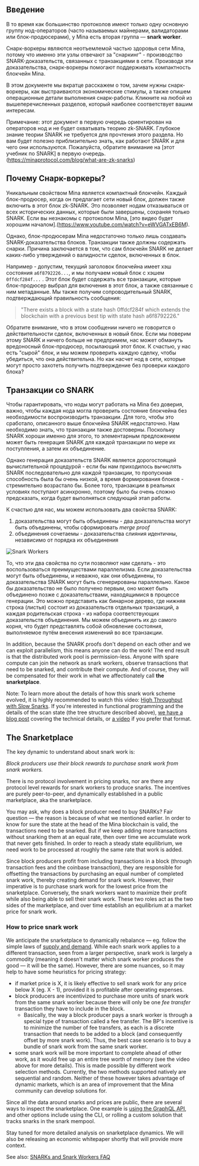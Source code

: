 
## Введение

В то время как большинство протоколов имеют только одну основную группу нод-операторов (часто называемых майнерами, валидаторами или блок-продюсерами), у Mina есть вторая группа — **snark worker**.

Снарк-воркеры являются неотъемлемой частью здоровья сети Mina, потому что именно эти узлы отвечают за "снаркинг" - производство SNARK-доказательств, связанных с транзакциями в сети. Производя эти доказательства, снарк-воркеры помогают поддерживать компактность блокчейн Mina.

В этом документе мы вкратце расскажем о том, зачем нужны снарк-воркеры, как выстраиваются экономические стимулы, а также опишем операционные детали выполнения снарк-работы. Кликните на любой из вышеперечисленных разделов, который наиболее соответствует вашим интересам.

Примечание: этот документ в первую очередь ориентирован на операторов нод и не будет охватывать теорию zk-SNARK. Глубокое знание теории SNARK не требуется для прочтения этого раздела. Но вам будет полезно приблизительно знать, как работают SNARK и для чего они используются. Пожалуйста, обратите внимание на [этот учебник по SNARK] в первую очередь.(https://minaprotocol.com/blog/what-are-zk-snarks)

## Почему Снарк-воркеры?

Уникальным свойством Mina является компактный блокчейн. Каждый блок-продюсер, когда он предлагает сети новый блок, должен также включить в этот блок zk-SNARK. Это позволяет нодам отказываться от всех исторических данных, которые были завершены, сохраняя только SNARK. Если вы незнакомы с протоколом Mina, [это видео будет хорошим началом].(https://www.youtube.com/watch?v=eWVGATxEB6M).

Однако, блок-продюсерам Mina недостаточно только лишь создавать SNARK-доказательства блоков. Транзакции также должны cодержать снарки. Причина заключается в том, что сам блокчейн SNARK не делает каких-либо утверждений о валидности сделок, включенных в блок.

Например - допустим, текущий заголовок блокчейна имеет хэш состояния `a6f8792226...`, и мы получаем новый блок с хэшем `0ffdcf284f...` . Этот блок будет содержать все транзакции, которые блок-продюсер выбрал для включения в этот блок, а также связанные с ним метаданные. Мы также получим сопроводительный SNARK, подтверждающий правильность сообщения:

> "There exists a block with a state hash 0ffdcf284f which extends the blockchain
> with a previous best tip with state hash a6f8792226."

Обратите внимание, что в этом сообщении ничего не говорится о действительности сделок, включенных в новый блок. Если мы поверим этому SNARK и ничего больше не предпримем, нас может обмануть вредоносный блок-продюсер, посылающий этот блок. К счастью, у нас есть "сырой" блок, и мы можем проверить каждую сделку, чтобы убедиться, что она действительна. Но как насчет нод в сети, которые могут просто захотеть получить подтверждение без проверки каждого блока?

## Транзакции со SNARK

Чтобы гарантировать, что ноды могут работать на Mina без доверия, важно, чтобы каждая нода могла проверить состояние блокчейна без необходимости воспроизводить транзакции. Для того, чтобы это сработало, описанного выше блокчейна SNARK недостаточно. Нам необходимо знать, что транзакции также достоверны. Поскольку SNARK хороши именно для этого, то элементарным предложением может быть генерация SNARK для каждой транзакции по мере их поступления, а затем их объединение.

Однако генерация доказательств SNARK является дорогостоящей вычислительной процедурой - если бы нам приходилось вычислять SNARK последовательно для каждой транзакции, то пропускная способность была бы очень низкой, а время формирования блоков - стремительно возрастало бы. Более того, транзакции в реальных условиях поступают асинхронно, поэтому было бы очень сложно предсказать, когда будет выполняться следующий этап работы.

К счастью для нас, мы можем использовать два свойства SNARK:

1. доказательства могут быть объединены - два доказательства могут быть объединены, чтобы сформировать _merge proof_
2. объединения сочетаемы - доказательства слияния идентичны, независимо от порядка их объединения

<picture>
  <source media="(min-width:48rem)" srcset="/static/img/docsImages/Documents_FAQFork_Tablet 1.jpg"/>
  <source media="(min-width:90rem)" srcset="/static/img/docsImages/Documents_SNARKS_p3-01 1.jpg" />
  <img src="/static/img/docsImages/Documents_FAQFork_Mobile 1.jpg" alt="Snark Workers"></img>
</picture>

То, что эти два свойства по сути позволяют нам сделать -  это воспользоваться преимуществами параллелизма. Если доказательства могут быть объединены, и неважно, как они объединены, то доказательства SNARK могут быть сгенерированы параллельно. Какое бы доказательство не было получено первым, оно может быть объединено позже с доказательствами, находящимися в процессе генерации. Это можно представить как бинарное дерево, где нижняя строка (листья) состоит из доказательств отдельных транзакций, а каждая родительская строка - из набора соответствующих доказательств объединения. Мы можем объединить их до самого корня, что будет представлять собой обновление состояния, выполняемое путём внесения изменений во все транзакции.

In addition, because the SNARK proofs don't depend on each other and we can exploit parallelism, this means anyone can do the work! The end result is that the distributed work pool is permission-less. Anyone with spare compute can join the network as snark workers, observe transactions that need to be snarked, and contribute their compute. And of course, they will be compensated for their work in what we affectionately call **the snarketplace**.

Note: To learn more about the details of how this snark work scheme evolved, it is highly recommended to watch this video: [High Throughput with Slow Snarks](https://www.youtube.com/watch?v=NZmq1V-Te0E). If you're interested in functional programming and the details of the scan state (the tree structure described above), [we have a blog post](/blog/scanning-for-scans) covering the technical details, or [a video](https://www.youtube.com/watch?v=ztH_Z5TCe9I) if you prefer that format.

## The Snarketplace

The key dynamic to understand about snark work is:

_Block producers use their block rewards to purchase snark work from snark workers._

There is no protocol involvement in pricing snarks, nor are there any protocol level rewards for snark workers to produce snarks. The incentives are purely peer-to-peer, and dynamically established in a public marketplace, aka the snarketplace.

You may ask, why does a block producer need to buy SNARKs? Fair question — the reason is because of what we mentioned earlier. In order to know for sure the state at the head of the Mina blockchain is valid, the transactions need to be snarked. But if we keep adding more transactions without snarking them at an equal rate, then over time we accumulate work that never gets finished. In order to reach a steady state equilibrium, we need work to be processed at roughly the same rate that work is added.

Since block producers profit from including transactions in a block (through transaction fees and the coinbase transaction), they are responsible for offsetting the transactions by purchasing an equal number of completed snark work, thereby creating demand for snark work. However, their imperative is to purchase snark work for the lowest price from the snarketplace. Conversely, the snark workers want to maximize their profit while also being able to sell their snark work. These two roles act as the two sides of the marketplace, and over time establish an equilibrium at a market price for snark work.

### How to price snark work

We anticipate the snarketplace to dynamically rebalance — eg. follow the simple laws of [supply and demand](https://en.wikipedia.org/wiki/Supply_and_demand). While each snark work applies to a different transaction, seen from a larger perspective, snark work is largely a commodity (meaning it doesn't matter which snark worker produces the good — it will be the same). However, there are some nuances, so it may help to have some heuristics for pricing strategy:

- if market price is X, it is likely effective to sell snark work for any price below X (eg. X - 1), provided it is profitable after operating expenses.
- block producers are incentivized to purchase more units of snark work from the same snark worker because there will only be one _fee transfer_ transaction they have to include in the block.
  - Basically, the way a block producer pays a snark worker is through a special type of transaction called a fee transfer. The BP's incentive is to minimize the number of fee transfers, as each is a discrete transaction that needs to be added to a block (and consequently offset by more snark work). Thus, the best case scenario is to buy a bundle of snark work from the same snark worker.
- some snark work will be more important to complete ahead of other work, as it would free up an entire tree worth of memory (see the video above for more details). This is made possible by different work selection methods. Currently, the two methods supported natively are sequential and random. Neither of these however takes advantage of dynamic markets, which is an area of improvement that the Mina community can develop solutions for.

Since all the data around snarks and prices are public, there are several ways to inspect the snarketplace. One example is [using the GraphQL API](https://youtu.be/XQlfX-LnK_A), and other options include using the CLI, or rolling a custom solution that tracks snarks in the snark mempool.

Stay tuned for more detailed analysis on snarketplace dynamics. We will also be releasing an economic whitepaper shortly that will provide more context.

See also: [SNARKs and Snark Workers FAQ](/docs/faq#snarks-and-snark-workers)
